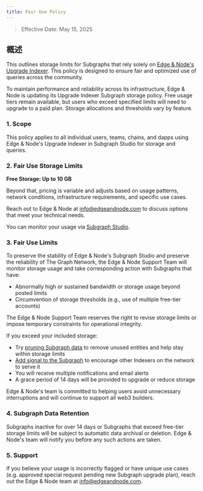 ```yaml
---
title: Fair Use Policy
---
```


> Effective Date: May 15, 2025

## 概述

This outlines storage limits for Subgraphs that rely solely on [Edge & Node's Upgrade Indexer](/subgraphs/upgrade-indexer/). This policy is designed to ensure fair and optimized use of queries across the community.

To maintain performance and reliability across its infrastructure, Edge & Node is updating its Upgrade Indexer Subgraph storage policy. Free usage tiers remain available, but users who exceed specified limits will need to upgrade to a paid plan. Storage allocations and thresholds vary by feature.

### 1. Scope

This policy applies to all individual users, teams, chains, and dapps using Edge & Node's Upgrade Indexer in Subgraph Studio for storage and queries.

### 2. Fair Use Storage Limits

**Free Storage: Up to 10 GB**

Beyond that, pricing is variable and adjusts based on usage patterns, network conditions, infrastructure requirements, and specific use cases.

Reach out to Edge & Node at [info@edgeandnode.com](mailto:info@edgeandnode.com) to discuss options that meet your technical needs.

You can monitor your usage via [Subgraph Studio](https://thegraph.com/studio/).

### 3. Fair Use Limits

To preserve the stability of Edge & Node's Subgraph Studio and preserve the reliability of The Graph Network, the Edge & Node Support Team will monitor storage usage and take corresponding action with Subgraphs that have:

- Abnormally high or sustained bandwidth or storage usage beyond posted limits
- Circumvention of storage thresholds (e.g., use of multiple free-tier accounts)

The Edge & Node Support Team reserves the right to revise storage limits or impose temporary constraints for operational integrity.

If you exceed your included storage:

- Try [pruning Subgraph data](/subgraphs/best-practices/pruning/) to remove unused entities and help stay within storage limits
- [Add signal to the Subgraph](/subgraphs/developing/publishing/publishing-a-subgraph/#adding-signal-to-your-subgraph) to encourage other Indexers on the network to serve it
- You will receive multiple notifications and email alerts
- A grace period of 14 days will be provided to upgrade or reduce storage

Edge & Node's team is committed to helping users avoid unnecessary interruptions and will continue to support all web3 builders.

### 4. Subgraph Data Retention

Subgraphs inactive for over 14 days or Subgraphs that exceed free-tier storage limits will be subject to automatic data archival or deletion. Edge & Node's team will notify you before any such actions are taken.

### 5. Support

If you believe your usage is incorrectly flagged or have unique use cases (e.g. approved special request pending new Subgraph upgrade plan), reach out the Edge & Node team at [info@edgeandnode.com](mailto:info@edgeandnode.com).
